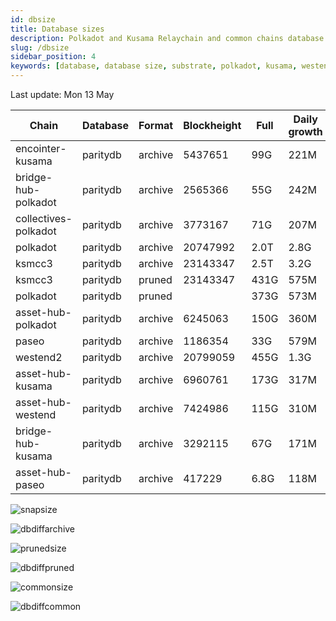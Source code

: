 ```yaml
---
id: dbsize
title: Database sizes
description: Polkadot and Kusama Relaychain and common chains database sizes
slug: /dbsize
sidebar_position: 4
keywords: [database, database size, substrate, polkadot, kusama, westend]
---
```



Last update: Mon 13 May

| Chain    | Database   | Format | Blockheight | Full         | Daily growth |
| ------------------------| ----------- | -------- | ------- | ---------- | ----- | 
| encointer-kusama | paritydb | archive | 5437651 | 99G | 221M |
| bridge-hub-polkadot | paritydb | archive | 2565366 | 55G | 242M |
| collectives-polkadot | paritydb | archive | 3773167 | 71G | 207M |
| polkadot | paritydb | archive | 20747992 | 2.0T | 2.8G |
| ksmcc3 | paritydb | archive | 23143347 | 2.5T | 3.2G |
| ksmcc3 | paritydb | pruned | 23143347 | 431G | 575M |
| polkadot | paritydb | pruned |  | 373G | 573M |
| asset-hub-polkadot | paritydb | archive | 6245063 | 150G | 360M |
| paseo | paritydb | archive | 1186354 | 33G | 579M |
| westend2 | paritydb | archive | 20799059 | 455G | 1.3G |
| asset-hub-kusama | paritydb | archive | 6960761 | 173G | 317M |
| asset-hub-westend | paritydb | archive | 7424986 | 115G | 310M |
| bridge-hub-kusama | paritydb | archive | 3292115 | 67G | 171M |
| asset-hub-paseo | paritydb | archive | 417229 | 6.8G | 118M |

![snapsize](/img/archivesize.png)

![dbdiffarchive](/img/dbdiffrelay.png)

![prunedsize](/img/prunedsize.png)

![dbdiffpruned](/img/dbdiffpruned.png)

![commonsize](/img/commonsize.png)

![dbdiffcommon](/img/dbdiffcommon.png)
